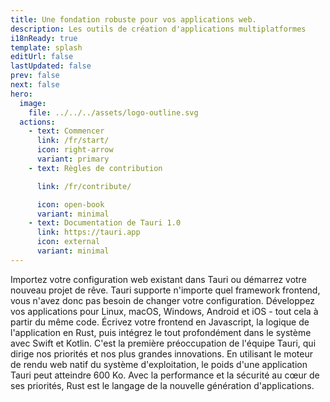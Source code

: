 ```yaml
---
title: Une fondation robuste pour vos applications web.
description: Les outils de création d'applications multiplatformes
i18nReady: true
template: splash
editUrl: false
lastUpdated: false
prev: false
next: false
hero:
  image:
    file: ../../../assets/logo-outline.svg
  actions:
    - text: Commencer
      link: /fr/start/
      icon: right-arrow
      variant: primary
    - text: Règles de contribution

      link: /fr/contribute/

      icon: open-book
      variant: minimal
    - text: Documentation de Tauri 1.0
      link: https://tauri.app
      icon: external
      variant: minimal
---
```



<div class="hero-bg">
	<div class="bg-logo"></div>
	<div class="bg-grad"></div>
	<div class="bg-grad-red"></div>
</div>

<CardGrid stagger>
	<Card title="Frontend Indépendant" icon="rocket">
		Importez votre configuration web existant dans Tauri ou démarrez votre
		nouveau projet de rêve. Tauri supporte n'importe quel framework frontend,
		vous n'avez donc pas besoin de changer votre configuration.
	</Card>
	<Card title="Multiplatforme" icon="rocket">
		Développez vos applications pour Linux, macOS, Windows, Android et iOS -
		tout cela à partir du même code.
	</Card>
	<Card title="Communication Inter-Processus" icon="rocket">
		Écrivez votre frontend en Javascript, la logique de l'application en Rust,
		puis intégrez le tout profondément dans le système avec Swift et Kotlin.
	</Card>
	<Card title="Sécurité Maximale" icon="rocket">
		C'est la première préoccupation de l'équipe Tauri, qui dirige nos priorités
		et nos plus grandes innovations.
	</Card>
	<Card title="Poids Minimal" icon="rocket">
		En utilisant le moteur de rendu web natif du système d'exploitation, le
		poids d'une application Tauri peut atteindre 600 Ko.
	</Card>
	<Card title="Fonctionne avec Rust" icon="rocket">
		Avec la performance et la sécurité au cœur de ses priorités, Rust est le
		langage de la nouvelle génération d'applications.
	</Card>
</CardGrid>
